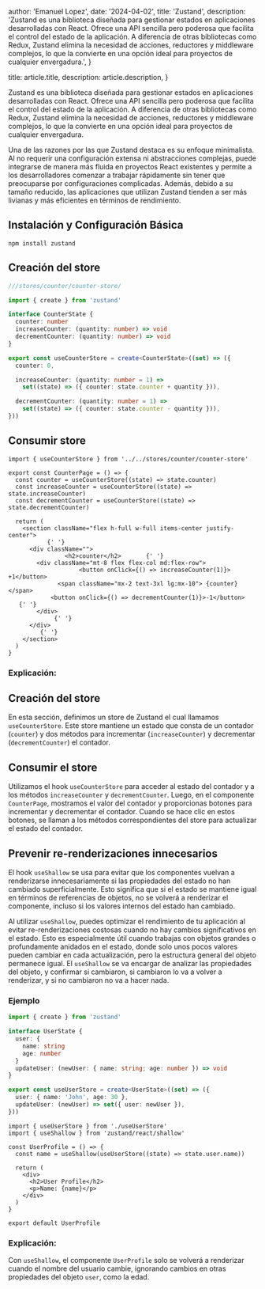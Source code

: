
  author: 'Emanuel Lopez',
  date: '2024-04-02',
  title: 'Zustand',
  description:
    'Zustand es una biblioteca diseñada para gestionar estados en aplicaciones desarrolladas con React. Ofrece una API sencilla pero poderosa que facilita el control del estado de la aplicación. A diferencia de otras bibliotecas como Redux, Zustand elimina la necesidad de acciones, reductores y middleware complejos, lo que la convierte en una opción ideal para proyectos de cualquier envergadura.',
}

  title: article.title,
  description: article.description,
}


Zustand es una biblioteca diseñada para gestionar estados en aplicaciones desarrolladas con React. Ofrece una API sencilla pero poderosa que facilita el control del estado de la aplicación. A diferencia de otras bibliotecas como Redux, Zustand elimina la necesidad de acciones, reductores y middleware complejos, lo que la convierte en una opción ideal para proyectos de cualquier envergadura.

Una de las razones por las que Zustand destaca es su enfoque minimalista. Al no requerir una configuración extensa ni abstracciones complejas, puede integrarse de manera más fluida en proyectos React existentes y permite a los desarrolladores comenzar a trabajar rápidamente sin tener que preocuparse por configuraciones complicadas. Además, debido a su tamaño reducido, las aplicaciones que utilizan Zustand tienden a ser más livianas y más eficientes en términos de rendimiento.

## Instalación y Configuración Básica

```
npm install zustand
```

## Creación del store

```ts
///stores/counter/counter-store/

import { create } from 'zustand'

interface CounterState {
  counter: number
  increaseCounter: (quantity: number) => void
  decrementCounter: (quantity: number) => void
}

export const useCounterStore = create<CounterState>((set) => ({
  counter: 0,

  increaseCounter: (quantity: number = 1) =>
    set((state) => ({ counter: state.counter + quantity })),

  decrementCounter: (quantity: number = 1) =>
    set((state) => ({ counter: state.counter - quantity })),
}))
```

## Consumir store

```tsx
import { useCounterStore } from '../../stores/counter/counter-store'

export const CounterPage = () => {
  const counter = useCounterStore((state) => state.counter)
  const increaseCounter = useCounterStore((state) => state.increaseCounter)
  const decrementCounter = useCounterStore((state) => state.decrementCounter)

  return (
    <section className="flex h-full w-full items-center justify-center">
           {' '}
      <div className="">
                <h2>counter</h2>       {' '}
        <div className="mt-8 flex flex-col md:flex-row">
                    <button onClick={() => increaseCounter(1)}> +1</button>     
              <span className="mx-2 text-3xl lg:mx-10"> {counter} </span>       
            <button onClick={() => decrementCounter(1)}>-1</button>       {' '}
        </div>
             {' '}
      </div>
         {' '}
    </section>
  )
}
```

### Explicación:

## Creación del store

En esta sección, definimos un store de Zustand el cual llamamos `useCounterStore`. Este store mantiene un estado que consta de un contador (`counter`) y dos métodos para incrementar (`increaseCounter`) y decrementar (`decrementCounter`) el contador.

## Consumir el store

Utilizamos el hook `useCounterStore` para acceder al estado del contador y a los métodos `increaseCounter` y `decrementCounter`. Luego, en el componente `CounterPage`, mostramos el valor del contador y proporcionas botones para incrementar y decrementar el contador. Cuando se hace clic en estos botones, se llaman a los métodos correspondientes del store para actualizar el estado del contador.

## Prevenir re-renderizaciones innecesarios

El hook `useShallow` se usa para evitar que los componentes vuelvan a renderizarse innecesariamente si las propiedades del estado no han cambiado superficialmente. Esto significa que si el estado se mantiene igual en términos de referencias de objetos, no se volverá a renderizar el componente, incluso si los valores internos del estado han cambiado.

Al utilizar `useShallow`, puedes optimizar el rendimiento de tu aplicación al evitar re-renderizaciones costosas cuando no hay cambios significativos en el estado. Esto es especialmente útil cuando trabajas con objetos grandes o profundamente anidados en el estado, donde solo unos pocos valores pueden cambiar en cada actualización, pero la estructura general del objeto permanece igual. El `useShallow` se va encargar de analizar las propiedades del objeto, y confirmar si cambiaron, si cambiaron lo va a volver a renderizar, y si no cambiaron no va a hacer nada.

### Ejemplo

```ts
import { create } from 'zustand'

interface UserState {
  user: {
    name: string
    age: number
  }
  updateUser: (newUser: { name: string; age: number }) => void
}

export const useUserStore = create<UserState>((set) => ({
  user: { name: 'John', age: 30 },
  updateUser: (newUser) => set({ user: newUser }),
}))
```

```tsx
import { useUserStore } from './useUserStore'
import { useShallow } from 'zustand/react/shallow'

const UserProfile = () => {
  const name = useShallow(useUserStore((state) => state.user.name))

  return (
    <div>
      <h2>User Profile</h2>
      <p>Name: {name}</p>
    </div>
  )
}

export default UserProfile
```

### Explicación:

Con `useShallow`, el componente `UserProfile` solo se volverá a renderizar cuando el nombre del usuario cambie, ignorando cambios en otras propiedades del objeto `user`, como la edad.
